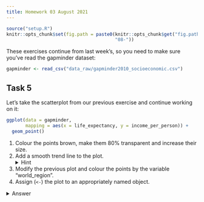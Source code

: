 ---
title: Homework 03 August 2021
---

```{r, include=FALSE}
source("setup.R")
knitr::opts_chunk$set(fig.path = paste0(knitr::opts_chunk$get("fig.path"),
                                        "08-"))
```

These exercises continue from last week's, so you need to make sure you've read the gapminder dataset:

```{r, message=FALSE}
gapminder <- read_csv("data_raw/gapminder2010_socioeconomic.csv")
```



## Task 5

Let's take the scatterplot from our previous exercise and continue working on it:

```{r, warning=FALSE}
ggplot(data = gapminder, 
       mapping = aes(x = life_expectancy, y = income_per_person)) +
  geom_point()
```

1. Colour the points brown, make them 80% transparent and increase their size.
1. Add a smooth trend line to the plot. <details><summary>Hint</summary>Use `geom_smooth()` to add a trend line to the data.</details>
1. Modify the previous plot and colour the points by the variable "world_region".
1. Assign (`<-`) the plot to an appropriately named object. 

<details><summary>Answer</summary>

We can use the options `colour`, `alpha` (transparency) and `size` to modify the points as requested:

```{r}
ggplot(data = gapminder, 
       mapping = aes(x = life_expectancy, y = income_per_person)) +
  geom_point(colour = "brown", alpha = 0.8, size = 3)
```

To add a trend line, we add a new geometry to our plot:

```{r}
ggplot(data = gapminder, 
       mapping = aes(x = life_expectancy, y = income_per_person)) +
  geom_point(colour = "brown", alpha = 0.8, size = 3) + 
  geom_smooth()
```

To colour the points by a variable, we move the `colour` option into the `aes()` giving it the variable name instead of a colour name (ggplot takes care of picking some default colours for us):

```{r}
ggplot(data = gapminder, 
       mapping = aes(x = life_expectancy, y = income_per_person)) +
  geom_point(aes(colour = world_region)) + 
  geom_smooth()
```

To save the plot into an object, we use the assignment operator `<-`, like so:

```{r}
income_life_expectancy_plot <- ggplot(data = gapminder, 
                                      mapping = aes(x = life_expectancy, y = income_per_person)) +
  geom_point(aes(colour=world_region)) + 
  geom_smooth()
```

Note: assigning it to a variable helps your code stay clean and also helps when it comes to saving plots.

If you want to see the plot, you have to print it on the console

```{r}
income_life_expectancy_plot
```


## Task 6

Make a violin + boxplot of main_religion (x-axis) by income_per_person (y-axis) - where the violin is coloured by the x variable but the boxplot is not (it is white by default). 
Give the boxplot a width of 0.25.

In terms of figure design, what do you think about our choice of colouring the inside of the violin plots by main_religion?

<details><summary>Answer</summary>

We can make the desired plot by passing the `fill` aesthetic to the `geom_violin()` only, and we can set the `width` option in `geom_boxplot()`:

```{r}
ggplot(gapminder, aes(x = main_religion, y = income_per_person)) +
  geom_violin(aes(fill = main_religion)) +
  geom_boxplot(width = 0.25)
```

Colouring the violin plots by `main_religion` is redundant with the x-axis, so it doesn't seem justified in this case. 
Maybe if this plot was part of a series of other plots where the colouring was necessary, then it might make sense to colour them, for consistency across figure panels. 
In that case, we could still improve this plot by remove the colour legend on the right, to de-clutter the plot (we will see how to do this in the next lesson). 

</details>


